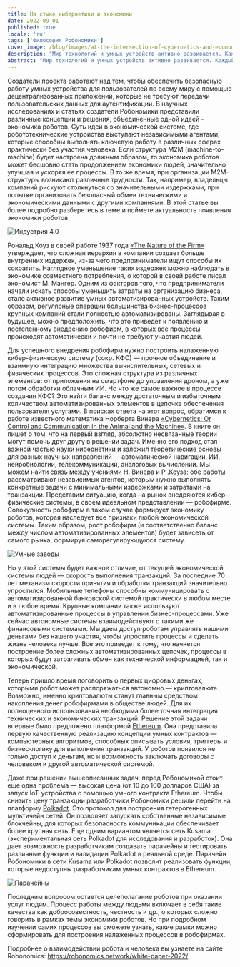 ```yaml
---
title: На стыке кибернетики и экономики
date: 2022-09-01
published: true
locale: 'ru'
tags: ['Философия Робономики']
cover_image: /blog/images/at-the-intersection-of-cybernetics-and-economics/сover_1.jpg
description: "Мир технологий и умных устройств активно развивается. Каждый день появляются новые гаджеты и системы, которые помогают упростить и улучшить человеческую жизнь. Однако, это не единственная их задача. Одно из препятствий на пути роботехнологий — требования высокого уровня безопасности и приватности для пользователей умных устройств. Именно этой задачей на протяжении 7 лет занимаются разработчики Робономики. "
abstract: "Мир технологий и умных устройств активно развивается. Каждый день появляются новые гаджеты и системы, которые помогают упростить и улучшить человеческую жизнь. Однако, это не единственная их задача. Одно из препятствий на пути роботехнологий — требования высокого уровня безопасности и приватности для пользователей умных устройств. Именно этой задачей на протяжении 7 лет занимаются разработчики Робономики. "
---
```


Создатели проекта работают над тем, чтобы обеспечить безопасную работу умных устройства для пользователей по всему миру с помощью децентрализованных приложений, которые не требуют передачи пользовательских данных для аутентификации. В научных исследованиях и статьях создатели Робономики представили различные концепции и решения, объединенные одной идеей - экономика роботов. Суть идеи в экономической системе, где робототехнические устройства выступают независимыми агентами, которые способны выполнять ключевую работу в различных сферах практически без участия человека. Если структура М2М (machine-to-machine) будет настроена должным образом, то экономика роботов может бесшовно стать продолжением экономики людей, значительно улучшая и ускоряя ее процессы. В то же время, при организации М2М-структуры возникают различные трудности. Так, например, владельцы компаний рискуют столкнуться со значительными издержками, при попытке организовать безопасный обмен техническими и экономическими данными с другими компаниями. В этой статье вы более подробно разберетесь в теме и поймете актуальность появления экономики роботов. 

![Индустрия 4.0](/blog/images/at-the-intersection-of-cybernetics-and-economics/pic_1.jpg)
 
Рональд Коуз в своей работе 1937 года [«The Nature of the Firm»](https://www.jstor.org/stable/2626876) утверждает, что сложная иерархия в компании создает больше внутренних издержек, из-за чего предприниматели ищут способы их сократить. Наглядное уменьшение таких издержек можно наблюдать в экономике совместного потребления, о которой в своей работе писал экономист М. Мангер. Одним из факторов того, что предприниматели начали искать способы уменьшить затраты на организацию бизнеса, стало активное развитие умных автоматизированных устройств. Таким образом, регулярные операции большинства бизнес-процессов крупных компаний стали полностью автоматизированы. Заглядывая в будущее, можно предположить, что это приведет к появлению и постепенному внедрению робофирм, в которых все процессы происходят автоматически и почти не требуют участия людей.

Для успешного внедрения робофирм нужно построить налаженную кибер-физическую систему (сокр. КФС) — прочное объединение и взаимную интеграцию множества вычислительных, сетевых и физических процессов. Это сложная структура из различных элементов: от приложения на смартфоне до управления дроном, а уже потом обработки облачным ИИ. Но что же самое важное в процессе создания КФС? Это найти баланс между достаточным и избыточным количеством автоматизированных элементов в цепочке обеспечения пользователя услугами. В поисках ответа на этот вопрос, обратимся к работе известного математика Норберта Винера [«Cybernetics: Or Control and Communication in the Animal and the Machine»](https://mitpress.mit.edu/books/cybernetics-or-control-and-communication-animal-and-machine-reissue-1961-second-edition). В книге он пишет о том, что на первый взгляд, абсолютно несвязанные теории могут помочь друг другу в решении задач. Именно его подход стал важной частью науки кибернетики и заложил теоретические основы для разных научных направлений — автоматической навигации, ИИ, нейробиологии, телекоммуникаций, аналоговых вычислений. Мы можем найти связь между учениями Н. Винера и Р .Коуза: обе работы рассматривают независимых агентов, которым нужно выполнять конкретные задачи с минимальными издержками и затратами на транзакции. Представим ситуацию, когда на рынок внедряются кибер-физические системы, в своем идеальном представлении — робофирме. Совокупность робофирм в таком случае формирует экономику роботов, которая наследует все признаки любой экономической системы. Таким образом, рост робофирм (и соответственно баланс между числом автоматизированных элементов) будет зависеть от самого рынка, формируя саморегулирующуюся систему. 

![Умные заводы](/blog/images/at-the-intersection-of-cybernetics-and-economics/pic_2.jpg)

Но у этой системы будет важное отличие, от текущей экономической системы людей — скорость выполнения транзакций. За последние 70 лет механизм скорости принятия и обработки транзакций значительно упростился. Мобильные телефоны способны коммуницировать с автоматизированной банковской системой практически в любом месте и в любое время. Крупные компании также используют автоматизированные процессы в управлении бизнес-процессами. Уже сейчас автономные системы взаимодействуют с такими же финансовыми системами. Мы даем доступ роботам управлять нашими деньгами без нашего участия, чтобы упростить процессы и сделать жизнь человека лучше. Все это приведет к тому, что начнется построение более сложных автоматизированных цепочек, процессы в которых будут затрагивать обмен как технической информацией, так и экономической. 

Теперь пришло время поговорить о первых цифровых деньгах, которыми робот может распоряжаться автономно — криптовалюте. Возможно, именно криптовалюты  станут главным средством накопления денег робофирмами в обществе людей. Для их полноценного использования необходима более точная интеграция технических и экономических транзакций. Решение этой задачи впервые было предложено платформой [Ethereum](https://ethereum.org/en/whitepaper/). Она представила первую качественную реализацию концепции умных контрактов — компьютерных алгоритмов, способных описывать условия, триггеры и бизнес-логику для выполнения транзакций. У роботов появился не только доступ к деньгам, но и возможность заключать договоры с человеком и другой автоматической системой.

Даже при решении вышеописанных задач, перед Робономикой стоит еще одна проблема — высокая цена (от 10 до 100 долларов США) за запуск IoT-устройства с помощью умного контракта Ethereum. Чтобы снизить цену транзакции разработчики Робономики решили перейти на платформу [Polkadot](https://polkadot.network/PolkaDotPaper.pdf). Это протокол для построения гетерогенных мультичейн сетей. Он позволяет запускать собственные независимые блокчейны, для которых безопасность коммуникации обеспечивает более крупная сеть. Еще одним вариантом является сеть Kusama (экспериментальная сеть Polkadot для исследования и разработок). Она дает возможность разработчикам создавать парачейны и тестировать различные функции и валидации Polkadot в реальной среде.  Парачейн Робономики в сети Kusama или Polkadot позволит реализовать функции, которые недоступны разработчикам умных контрактов в Ethereum.

![Парачейны](/blog/images/at-the-intersection-of-cybernetics-and-economics/pic_3.jpg)

Последним вопросом остается целеполагание роботов при оказании услуг людям. Процесс работы между людьми включает в себя такие качества как добросовестность, честность и др., о которых сложно говорить в рамках темы экономики роботов. Но при подробном изучении самих процессов вы сможете узнать, какие рамки можно сформировать для построения налаженных процессов в робофирмах.

Подробнее о взаимодействии робота и человека вы узнаете на сайте Robonomics: https://robonomics.network/white-paper-2022/ 